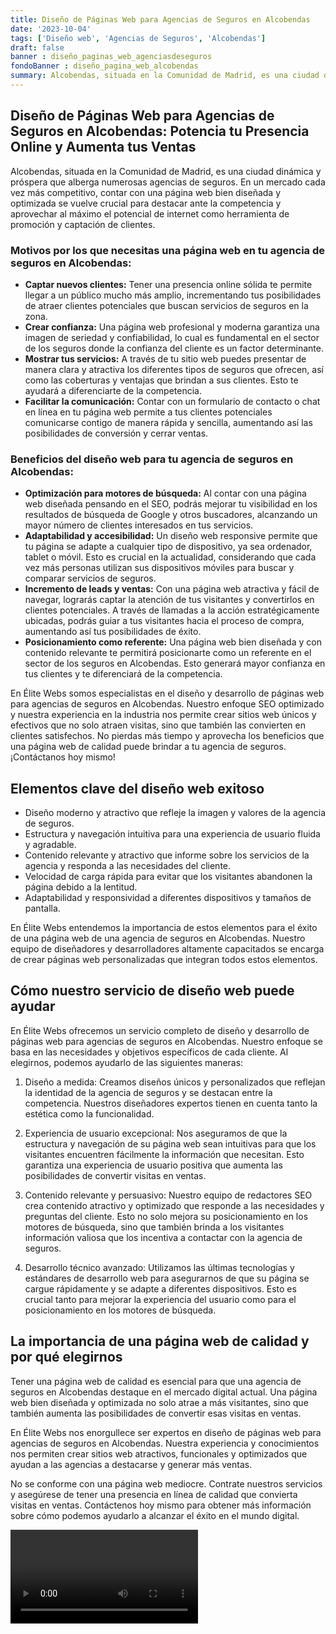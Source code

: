 ```yaml
---
title: Diseño de Páginas Web para Agencias de Seguros en Alcobendas
date: '2023-10-04'
tags: ['Diseño web', 'Agencias de Seguros', 'Alcobendas']
draft: false
banner : diseño_paginas_web_agenciasdeseguros
fondoBanner : diseño_pagina_web_alcobendas
summary: Alcobendas, situada en la Comunidad de Madrid, es una ciudad dinámica y próspera que alberga numerosas agencias de seguros. En un mercado cada vez más competitivo, contar con una página web bien diseñada y optimizada se vuelve crucial para destacar ante la competencia y aprovechar al máximo el potencial de internet como herramienta de promoción y captación de clientes.
---
```


## **Diseño de Páginas Web para Agencias de Seguros en Alcobendas: Potencia tu Presencia Online y Aumenta tus Ventas**

Alcobendas, situada en la Comunidad de Madrid, es una ciudad dinámica y próspera que alberga numerosas agencias de seguros. En un mercado cada vez más competitivo, contar con una página web bien diseñada y optimizada se vuelve crucial para destacar ante la competencia y aprovechar al máximo el potencial de internet como herramienta de promoción y captación de clientes.

### **Motivos por los que necesitas una página web en tu agencia de seguros en Alcobendas:**

- **Captar nuevos clientes:** Tener una presencia online sólida te permite llegar a un público mucho más amplio, incrementando tus posibilidades de atraer clientes potenciales que buscan servicios de seguros en la zona.
- **Crear confianza:** Una página web profesional y moderna garantiza una imagen de seriedad y confiabilidad, lo cual es fundamental en el sector de los seguros donde la confianza del cliente es un factor determinante.
- **Mostrar tus servicios:** A través de tu sitio web puedes presentar de manera clara y atractiva los diferentes tipos de seguros que ofrecen, así como las coberturas y ventajas que brindan a sus clientes. Esto te ayudará a diferenciarte de la competencia.
- **Facilitar la comunicación:** Contar con un formulario de contacto o chat en línea en tu página web permite a tus clientes potenciales comunicarse contigo de manera rápida y sencilla, aumentando así las posibilidades de conversión y cerrar ventas.

### **Beneficios del diseño web para tu agencia de seguros en Alcobendas:**

- **Optimización para motores de búsqueda:** Al contar con una página web diseñada pensando en el SEO, podrás mejorar tu visibilidad en los resultados de búsqueda de Google y otros buscadores, alcanzando un mayor número de clientes interesados en tus servicios.
- **Adaptabilidad y accesibilidad:** Un diseño web responsive permite que tu página se adapte a cualquier tipo de dispositivo, ya sea ordenador, tablet o móvil. Esto es crucial en la actualidad, considerando que cada vez más personas utilizan sus dispositivos móviles para buscar y comparar servicios de seguros.
- **Incremento de leads y ventas:** Con una página web atractiva y fácil de navegar, lograrás captar la atención de tus visitantes y convertirlos en clientes potenciales. A través de llamadas a la acción estratégicamente ubicadas, podrás guiar a tus visitantes hacia el proceso de compra, aumentando así tus posibilidades de éxito.
- **Posicionamiento como referente:** Una página web bien diseñada y con contenido relevante te permitirá posicionarte como un referente en el sector de los seguros en Alcobendas. Esto generará mayor confianza en tus clientes y te diferenciará de la competencia.

En Élite Webs somos especialistas en el diseño y desarrollo de páginas web para agencias de seguros en Alcobendas. Nuestro enfoque SEO optimizado y nuestra experiencia en la industria nos permite crear sitios web únicos y efectivos que no solo atraen visitas, sino que también las convierten en clientes satisfechos. No pierdas más tiempo y aprovecha los beneficios que una página web de calidad puede brindar a tu agencia de seguros. ¡Contáctanos hoy mismo!

<GifSeo />

<Cta />

## Elementos clave del diseño web exitoso

- Diseño moderno y atractivo que refleje la imagen y valores de la agencia de seguros.
- Estructura y navegación intuitiva para una experiencia de usuario fluida y agradable.
- Contenido relevante y atractivo que informe sobre los servicios de la agencia y responda a las necesidades del cliente.
- Velocidad de carga rápida para evitar que los visitantes abandonen la página debido a la lentitud.
- Adaptabilidad y responsividad a diferentes dispositivos y tamaños de pantalla.

En Élite Webs entendemos la importancia de estos elementos para el éxito de una página web de una agencia de seguros en Alcobendas. Nuestro equipo de diseñadores y desarrolladores altamente capacitados se encarga de crear páginas web personalizadas que integran todos estos elementos.

## Cómo nuestro servicio de diseño web puede ayudar

En Élite Webs ofrecemos un servicio completo de diseño y desarrollo de páginas web para agencias de seguros en Alcobendas. Nuestro enfoque se basa en las necesidades y objetivos específicos de cada cliente. Al elegirnos, podemos ayudarlo de las siguientes maneras:

1. Diseño a medida: Creamos diseños únicos y personalizados que reflejan la identidad de la agencia de seguros y se destacan entre la competencia. Nuestros diseñadores expertos tienen en cuenta tanto la estética como la funcionalidad.

2. Experiencia de usuario excepcional: Nos aseguramos de que la estructura y navegación de su página web sean intuitivas para que los visitantes encuentren fácilmente la información que necesitan. Esto garantiza una experiencia de usuario positiva que aumenta las posibilidades de convertir visitas en ventas.

3. Contenido relevante y persuasivo: Nuestro equipo de redactores SEO crea contenido atractivo y optimizado que responde a las necesidades y preguntas del cliente. Esto no solo mejora su posicionamiento en los motores de búsqueda, sino que también brinda a los visitantes información valiosa que los incentiva a contactar con la agencia de seguros.

4. Desarrollo técnico avanzado: Utilizamos las últimas tecnologías y estándares de desarrollo web para asegurarnos de que su página se cargue rápidamente y se adapte a diferentes dispositivos. Esto es crucial tanto para mejorar la experiencia del usuario como para el posicionamiento en los motores de búsqueda.

## La importancia de una página web de calidad y por qué elegirnos

Tener una página web de calidad es esencial para que una agencia de seguros en Alcobendas destaque en el mercado digital actual. Una página web bien diseñada y optimizada no solo atrae a más visitantes, sino que también aumenta las posibilidades de convertir esas visitas en ventas.

En Élite Webs nos enorgullece ser expertos en diseño de páginas web para agencias de seguros en Alcobendas. Nuestra experiencia y conocimientos nos permiten crear sitios web atractivos, funcionales y optimizados que ayudan a las agencias a destacarse y generar más ventas.

No se conforme con una página web mediocre. Contrate nuestros servicios y asegúrese de tener una presencia en línea de calidad que convierta visitas en ventas. Contáctenos hoy mismo para obtener más información sobre cómo podemos ayudarlo a alcanzar el éxito en el mundo digital.

<Video />

<CtaBot job='Agencias de Seguros' city='Alcobendas'/>

<Gmaps query='Alcobendas+españa+maps' />